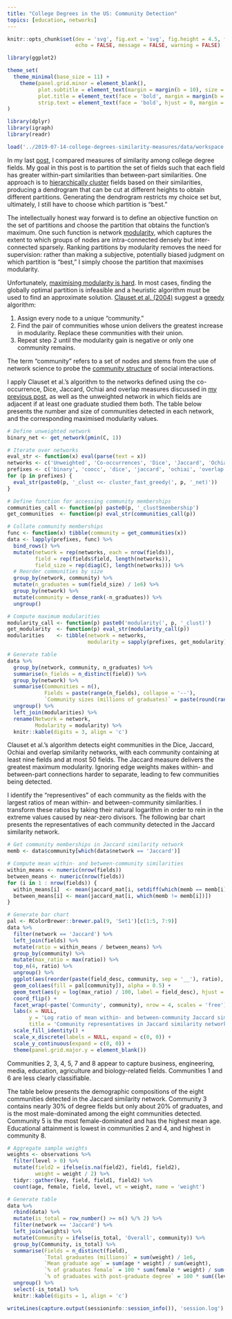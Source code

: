 ```yaml
---
title: "College Degrees in the US: Community Detection"
topics: [education, networks]
---
```


```r
knitr::opts_chunk$set(dev = 'svg', fig.ext = 'svg', fig.height = 4.5, fig.width = 8,
                      echo = FALSE, message = FALSE, warning = FALSE)

library(ggplot2)

theme_set(
  theme_minimal(base_size = 11) +
    theme(panel.grid.minor = element_blank(),
          plot.subtitle = element_text(margin = margin(b = 10), size = 13),
          plot.title = element_text(face = 'bold', margin = margin(b = 10), size = 16),
          strip.text = element_text(face = 'bold', hjust = 0, margin = margin(b = 5), size = 12))
)
```

```r
library(dplyr)
library(igraph)
library(readr)

load('../2019-07-14-college-degrees-similarity-measures/data/workspace.RData')
```

In my last [post][prev-post], I compared measures of  similarity among college degree fields.
My goal in this post is to partition the set of fields such that each field has greater within-part similarities than between-part similarities.
One approach is to [hierarchically cluster](https://en.wikipedia.org/wiki/Hierarchical_clustering) fields based on their similarities, producing a dendrogram that can be cut at different heights to obtain different partitions.
Generating the dendrogram restricts my choice set but, ultimately, I still have to choose which partition is "best."

The intellectually honest way forward is to define an objective function on the set of partitions and choose the partition that obtains the function's maximum.
One such function is network [modularity](https://en.wikipedia.org/wiki/Modularity_(networks)), which captures the extent to which groups of nodes are intra-connected densely but inter-connected sparsely.
Ranking partitions by modularity removes the need for supervision: rather than making a subjective, potentially biased judgment on which partition is "best," I simply choose the partition that maximises modularity.

Unfortunately, [maximising modularity is hard](https://arxiv.org/abs/physics/0608255).
In most cases, finding the globally optimal partition is infeasible and a heuristic algorithm must be used to find an approximate solution.
[Clauset et al. (2004)](https://arxiv.org/abs/cond-mat/0408187) suggest a [greedy](https://en.wikipedia.org/wiki/Greedy_algorithm) algorithm:

1. Assign every node to a unique "community."
2. Find the pair of communities whose union delivers the greatest increase in modularity. Replace these communities with their union.
3. Repeat step 2 until the modularity gain is negative or only one community remains.

The term "community" refers to a set of nodes and stems from the use of network science to probe the [community structure](https://en.wikipedia.org/wiki/Community_structure) of social interactions.

I apply Clauset et al.'s algorithm to the networks defined using the co-occurrence, Dice, Jaccard, Ochiai and overlap measures discussed in [my previous post][prev-post], as well as the unweighted network in which fields are adjacent if at least one graduate studied them both.
The table below presents the number and size of communities detected in each network, and the corresponding maximised modularity values.

```r
# Define unweighted network
binary_net <- get_network(pmin(C, 1))

# Iterate over networks
eval_str <- function(x) eval(parse(text = x))
networks <- c('Unweighted', 'Co-occurrences', 'Dice', 'Jaccard', 'Ochiai', 'Overlap')
prefixes <- c('binary', 'coocc', 'dice', 'jaccard', 'ochiai', 'overlap')
for (p in prefixes) {
  eval_str(paste0(p, '_clust <<- cluster_fast_greedy(', p, '_net)'))
}

# Define function for accessing community memberships
communities_call <- function(p) paste0(p, '_clust$membership')
get_communities  <- function(p) eval_str(communities_call(p))

# Collate community memberships
func <- function(x) tibble(community = get_communities(x))
data <- lapply(prefixes, func) %>%
  bind_rows() %>%
  mutate(network = rep(networks, each = nrow(fields)),
         field = rep(fields$field, length(networks)),
         field_size = rep(diag(C), length(networks))) %>%
  # Reorder communities by size
  group_by(network, community) %>%
  mutate(n_graduates = sum(field_size) / 1e6) %>%
  group_by(network) %>%
  mutate(community = dense_rank(-n_graduates)) %>%
  ungroup()

# Compute maximum modularities
modularity_call <- function(p) paste0('modularity(', p, '_clust)')
get_modularity  <- function(p) eval_str(modularity_call(p))
modularities    <- tibble(network = networks,
                          modularity = sapply(prefixes, get_modularity))

# Generate table
data %>%
  group_by(network, community, n_graduates) %>%
  summarise(n_fields = n_distinct(field)) %>%
  group_by(network) %>%
  summarise(Communities = n(),
            Fields = paste(range(n_fields), collapse = '--'),
            `Community sizes (millions of graduates)` = paste(round(range(n_graduates), 1), collapse = '--')) %>%
  ungroup() %>%
  left_join(modularities) %>%
  rename(Network = network,
         Modularity = modularity) %>%
  knitr::kable(digits = 3, align = 'c')
```

Clauset et al.'s algorithm detects eight communities in the Dice, Jaccard, Ochiai and overlap similarity networks, with each community containing at least nine fields and at most 50 fields.
The Jaccard measure delivers the greatest maximum modularity.
Ignoring edge weights makes within- and between-part connections harder to separate, leading to few communities being detected.

I identify the "representives" of each community as the fields with the largest ratios of mean within- and between-community similarities.
I transform these ratios by taking their natural logarithm in order to rein in the extreme values caused by near-zero divisors.
The following bar chart presents the representatives of each community detected in the Jaccard similarity network.

```r
# Get community memberships in Jaccard similarity network
memb <- data$community[which(data$network == 'Jaccard')]

# Compute mean within- and between-community similarities
within_means <- numeric(nrow(fields))
between_means <- numeric(nrow(fields))
for (i in 1 : nrow(fields)) {
  within_means[i]  <- mean(jaccard_mat[i, setdiff(which(memb == memb[i]), i)])  # Ignore self-similarities
  between_means[i] <- mean(jaccard_mat[i, which(memb != memb[i])])
}

# Generate bar chart
pal <- RColorBrewer::brewer.pal(9, 'Set1')[c(1:5, 7:9)]
data %>%
  filter(network == 'Jaccard') %>%
  left_join(fields) %>%
  mutate(ratio = within_means / between_means) %>%
  group_by(community) %>%
  mutate(max_ratio = max(ratio)) %>%
  top_n(4, ratio) %>%
  ungroup() %>%
  ggplot(aes(reorder(paste(field_desc, community, sep = '__'), ratio), log(ratio))) +
  geom_col(aes(fill = pal[community]), alpha = 0.5) +
  geom_text(aes(y = log(max_ratio) / 100, label = field_desc), hjust = 0, size = 3) +
  coord_flip() +
  facet_wrap(~paste('Community', community), nrow = 4, scales = 'free') +
  labs(x = NULL,
       y = 'Log ratio of mean within- and between-community Jaccard similarities',
       title = 'Community representatives in Jaccard similarity network') +
  scale_fill_identity() +
  scale_x_discrete(labels = NULL, expand = c(0, 0)) +
  scale_y_continuous(expand = c(0, 0)) +
  theme(panel.grid.major.y = element_blank())
```

Communities 2, 3, 4, 5, 7 and 8 appear to capture business, engineering, media, education, agriculture and biology-related fields.
Communities 1 and 6 are less clearly classifiable.

The table below presents the demographic compositions of the eight communities detected in the Jaccard similarity network.
Community 3 contains nearly 30% of degree fields but only about 20% of graduates, and is the most male-dominated among the eight communities detected.
Community 5 is the most female-dominated and has the highest mean age.
Educational attainment is lowest in communities 2 and 4, and highest in community 8.

```r
# Aggregate sample weights
weights <- observations %>%
  filter(level > 0) %>%
  mutate(field2 = ifelse(is.na(field2), field1, field2),
         weight = weight / 2) %>%
  tidyr::gather(key, field, field1, field2) %>%
  count(age, female, field, level, wt = weight, name = 'weight')

# Generate table
data %>%
  rbind(data) %>%
  mutate(is_total = row_number() >= n() %/% 2) %>%
  filter(network == 'Jaccard') %>%
  left_join(weights) %>%
  mutate(Community = ifelse(is_total, 'Overall', community)) %>%
  group_by(Community, is_total) %>%
  summarise(Fields = n_distinct(field),
            `Total graduates (millions)` = sum(weight) / 1e6,
            `Mean graduate age` = sum(age * weight) / sum(weight),
            `% of graduates female` = 100 * sum(female * weight) / sum(weight),
            `% of graduates with post-graduate degree` = 100 * sum((level > 1) * weight) / sum(weight)) %>%
  ungroup() %>%
  select(-is_total) %>%
  knitr::kable(digits = 1, align = 'c')
```

[prev-post]: /blog/college-degrees-similarity-measures/

```r
writeLines(capture.output(sessioninfo::session_info()), 'session.log')
```
